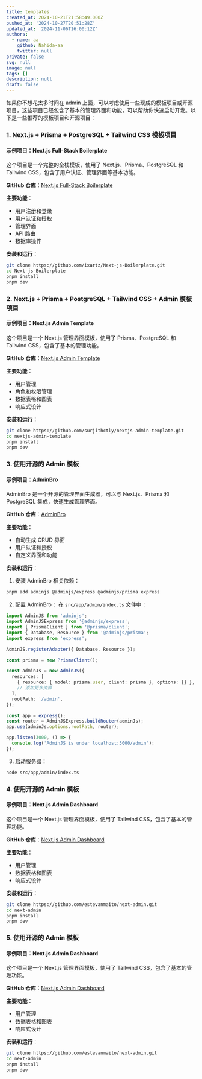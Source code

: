 ```yaml
---
title: templates
created_at: 2024-10-21T21:58:49.000Z
pushed_at: '2024-10-27T20:51:28Z'
updated_at: '2024-11-06T16:00:12Z'
authors:
  - name: aa
    github: Nahida-aa
    twitter: null
private: false
svg: null
image: null
tags: []
description: null
draft: false
---
```

如果你不想花太多时间在 admin 上面，可以考虑使用一些现成的模板项目或开源项目，这些项目已经包含了基本的管理界面和功能，可以帮助你快速启动开发。以下是一些推荐的模板项目和开源项目：

### 1. Next.js + Prisma + PostgreSQL + Tailwind CSS 模板项目

#### 示例项目：Next.js Full-Stack Boilerplate
这个项目是一个完整的全栈模板，使用了 Next.js、Prisma、PostgreSQL 和 Tailwind CSS，包含了用户认证、管理界面等基本功能。

**GitHub 仓库**：[Next.js Full-Stack Boilerplate](https://github.com/ixartz/Next-js-Boilerplate)

**主要功能**：
- 用户注册和登录
- 用户认证和授权
- 管理界面
- API 路由
- 数据库操作

**安装和运行**：
```sh
git clone https://github.com/ixartz/Next-js-Boilerplate.git
cd Next-js-Boilerplate
pnpm install
pnpm dev
```

### 2. Next.js + Prisma + PostgreSQL + Tailwind CSS + Admin 模板项目

#### 示例项目：Next.js Admin Template
这个项目是一个 Next.js 管理界面模板，使用了 Prisma、PostgreSQL 和 Tailwind CSS，包含了基本的管理功能。

**GitHub 仓库**：[Next.js Admin Template](https://github.com/surjithctly/nextjs-admin-template)

**主要功能**：
- 用户管理
- 角色和权限管理
- 数据表格和图表
- 响应式设计

**安装和运行**：
```sh
git clone https://github.com/surjithctly/nextjs-admin-template.git
cd nextjs-admin-template
pnpm install
pnpm dev
```

### 3. 使用开源的 Admin 模板

#### 示例项目：AdminBro
AdminBro 是一个开源的管理界面生成器，可以与 Next.js、Prisma 和 PostgreSQL 集成，快速生成管理界面。

**GitHub 仓库**：[AdminBro](https://github.com/SoftwareBrothers/adminjs)

**主要功能**：
- 自动生成 CRUD 界面
- 用户认证和授权
- 自定义界面和功能

**安装和运行**：
1. 安装 AdminBro 相关依赖：
```sh
pnpm add adminjs @adminjs/express @adminjs/prisma express
```

2. 配置 AdminBro：
在 `src/app/admin/index.ts` 文件中：
```ts
import AdminJS from 'adminjs';
import AdminJSExpress from '@adminjs/express';
import { PrismaClient } from '@prisma/client';
import { Database, Resource } from '@adminjs/prisma';
import express from 'express';

AdminJS.registerAdapter({ Database, Resource });

const prisma = new PrismaClient();

const adminJs = new AdminJS({
  resources: [
    { resource: { model: prisma.user, client: prisma }, options: {} },
    // 添加更多资源
  ],
  rootPath: '/admin',
});

const app = express();
const router = AdminJSExpress.buildRouter(adminJs);
app.use(adminJs.options.rootPath, router);

app.listen(3000, () => {
  console.log('AdminJS is under localhost:3000/admin');
});
```

3. 启动服务器：
```sh
node src/app/admin/index.ts
```

### 4. 使用开源的 Admin 模板

#### 示例项目：Next.js Admin Dashboard
这个项目是一个 Next.js 管理界面模板，使用了 Tailwind CSS，包含了基本的管理功能。

**GitHub 仓库**：[Next.js Admin Dashboard](https://github.com/estevanmaito/next-admin)

**主要功能**：
- 用户管理
- 数据表格和图表
- 响应式设计

**安装和运行**：
```sh
git clone https://github.com/estevanmaito/next-admin.git
cd next-admin
pnpm install
pnpm dev
```

### 5. 使用开源的 Admin 模板

#### 示例项目：Next.js Admin Dashboard
这个项目是一个 Next.js 管理界面模板，使用了 Tailwind CSS，包含了基本的管理功能。

**GitHub 仓库**：[Next.js Admin Dashboard](https://github.com/estevanmaito/next-admin)

**主要功能**：
- 用户管理
- 数据表格和图表
- 响应式设计

**安装和运行**：
```sh
git clone https://github.com/estevanmaito/next-admin.git
cd next-admin
pnpm install
pnpm dev
```
